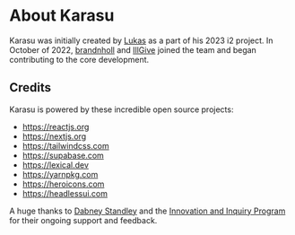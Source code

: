# About Karasu

Karasu was initially created by [Lukas](https://github.com/quick007) as a part of his 2023 i2 project. In October of 2022, [brandnholl](https://github.com/brandnholl) and [IllGive](https://github.com/IllGive) joined the team and began contributing to the core development.

## Credits

Karasu is powered by these incredible open source projects:

- https://reactjs.org
- https://nextjs.org
- https://tailwindcss.com
- https://supabase.com
- https://lexical.dev
- https://yarnpkg.com
- https://heroicons.com
- https://headlessui.com


A huge thanks to [Dabney Standley](https://www.linkedin.com/in/dabneystandley/) and the [Innovation and Inquiry Program](https://i2.today) for their ongoing support and feedback.